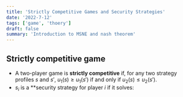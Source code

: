 ```yaml
---
title: 'Strictly Competitive Games and Security Strategies'
date: '2022-7-12'
tags: ['game', 'thoery']
draft: false
summary: 'Introduction to MSNE and nash theorem'
---
```


## Strictly competitive game

- A two-player game is **strictly competitive** if, for any two strategy profiles $s$ and $s'$,
  $u_1(s) \geq u_1(s')$ if and only if $u_2(s) \leq u_2(s')$.
- $s_i$ is a \*\*security strategy for player $i$ if it solves:
